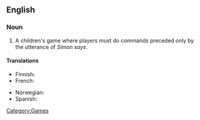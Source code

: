 ==English==

===Noun===
{{en-noun|sg=[[Simon]] [[says]]}}

# A children's game where players must do commands preceded only by the utterance of ''Simon says''.

====Translations====
{{trans-top|children's game}}
*Finnish: {{t|fi|kapteeni käskee}}
*French: {{t|fr|Jacques a dit}}
{{trans-mid}}
*Norwegian: {{t|no|Kongen befaler}}
*Spanish: {{t|es|Simón dice}}
{{trans-bottom}}

[[Category:Games]]